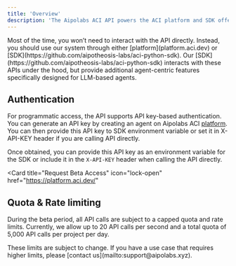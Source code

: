 ```yaml
---
title: 'Overview'
description: 'The Aipolabs ACI API powers the ACI platform and SDK offered by Aipolabs.'
---
```


<Note>
  Most of the time, you won’t need to interact with the API directly. Instead, you should use our system through either [platform](platform.aci.dev) or [SDK](https://github.com/aipotheosis-labs/aci-python-sdk). 
</Note>

<Note>
  Our [SDK](https://github.com/aipotheosis-labs/aci-python-sdk) interacts with these APIs under the hood, but provide additional agent-centric features specifically designed for LLM-based agents.
</Note>

## Authentication
For programmatic access, the API supports API key-based authentication. You can generate an API key by creating an agent on Aipolabs ACI [platform](platform.aci.dev).
You can then provide this API key to SDK environment variable or set it in X-API-KEY header if you are calling API directly.

Once obtained, you can provide this API key as an environment variable for the SDK or include it in the `X-API-KEY` header when calling the API directly.

<Card
  title="Request Beta Access"
  icon="lock-open"
  href="https://platform.aci.dev/"
>
</Card>

## Quota & Rate limiting

During the beta period, all API calls are subject to a capped quota and rate limits. Currently, we allow up to 20 API calls per second and a total quota of 5,000 API calls per project per day.

<Note>
These limits are subject to change. If you have a use case that requires higher limits, please [contact us](mailto:support@aipolabs.xyz).
</Note>


